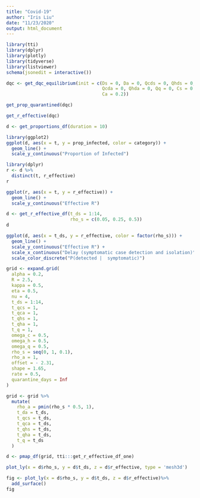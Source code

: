 ```yaml
---
title: "Covid-19"
author: "Iris Liu"
date: "11/23/2020"
output: html_document
---
```


```r
library(tti)
library(dplyr)
library(plotly)
library(tidyverse)
library(listviewer)
schema(jsonedit = interactive())
```

```r
dqc <- get_dqc_equilibrium(init = c(Ds = 0, Da = 0, Qcds = 0, Qhds = 0,
                                    Qcda = 0, Qhda = 0, Qq = 0, Cs = 0.8,
                                    Ca = 0.2))
```

```r
get_prop_quarantined(dqc)
```

```r
get_r_effective(dqc)
```

```r
d <- get_proportions_df(duration = 10)

```

```r
library(ggplot2)
ggplot(d, aes(x = t, y = prop_infected, color = category)) + 
  geom_line() + 
  scale_y_continuous("Proportion of Infected")
```

```r
library(dplyr)
r <- d %>%
  distinct(t, r_effective)
r
```

```r
ggplot(r, aes(x = t, y = r_effective)) +
  geom_line() +
  scale_y_continuous("Effective R")
```

```r
d <- get_r_effective_df(t_ds = 1:14, 
                        rho_s = c(0.05, 0.25, 0.5))
d
```

```r
ggplot(d, aes(x = t_ds, y = r_effective, color = factor(rho_s))) +
  geom_line() + 
  scale_y_continuous("Effective R") + 
  scale_x_continuous("Delay (symptomatic case detection and isolation)") + 
  scale_color_discrete("P(detected |  symptomatic)")
```
```r
grid <- expand.grid(
  alpha = 0.2,
  R = 2.5,
  kappa = 0.5,
  eta = 0.5,
  nu = 4,
  t_ds = 1:14,
  t_qcs = 1,
  t_qca = 1,
  t_qhs = 1,
  t_qha = 1,
  t_q = 1,
  omega_c = 0.5,
  omega_h = 0.5,
  omega_q = 0.5,
  rho_s = seq(0, 1, 0.1),
  rho_a = 1,
  offset = - 2.31,
  shape = 1.65,
  rate = 0.5,
  quarantine_days = Inf
)
```
```r
grid <- grid %>%
  mutate(
    rho_a = pmin(rho_s * 0.5, 1),
    t_da = t_ds,
    t_qcs = t_ds,
    t_qca = t_ds,
    t_qhs = t_ds,
    t_qha = t_ds,
    t_q = t_ds
  )
```

```r
d <- pmap_df(grid, tti:::get_r_effective_df_one)
```


```r
plot_ly(x = d$rho_s, y = d$t_ds, z = d$r_effective, type = 'mesh3d')
```

```r
fig <- plot_ly(x = d$rho_s, y = d$t_ds, z = d$r_effective)%>% 
  add_surface() 
fig
```
